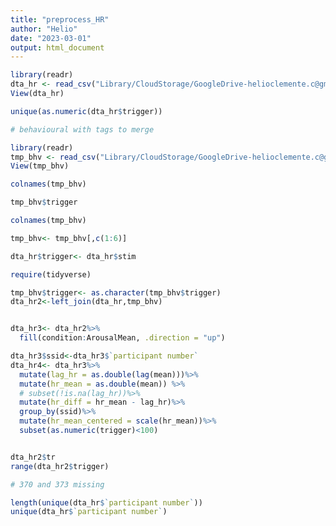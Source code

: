 ```yaml
---
title: "preprocess_HR"
author: "Helio"
date: "2023-03-01"
output: html_document
---
```


```r
library(readr)
dta_hr <- read_csv("Library/CloudStorage/GoogleDrive-helioclemente.c@gmail.com/My Drive/Papers 2022/InteroceptionStudy/InteroStudy2020/analysis/DataAnalysisJanuary2020/DataAnalysisJan2020/2022_2023_Analyses/Data/heartrate.csv")
View(dta_hr)

unique(as.numeric(dta_hr$trigger))

# behavioural with tags to merge

library(readr)
tmp_bhv <- read_csv("Library/CloudStorage/GoogleDrive-helioclemente.c@gmail.com/My Drive/Papers 2022/InteroceptionStudy/InteroStudy2020/Data Collection 2019- 2020/2022/iaps/BEHAVIOURAL/376_2022_Dec_06_1327_01.csv")
View(tmp_bhv)

colnames(tmp_bhv)

tmp_bhv$trigger

colnames(tmp_bhv)

tmp_bhv<- tmp_bhv[,c(1:6)]

dta_hr$trigger<- dta_hr$stim

require(tidyverse)

tmp_bhv$trigger<- as.character(tmp_bhv$trigger)
dta_hr2<-left_join(dta_hr,tmp_bhv)


dta_hr3<- dta_hr2%>%
  fill(condition:ArousalMean, .direction = "up")

dta_hr3$ssid<-dta_hr3$`participant number`
dta_hr4<- dta_hr3%>%
  mutate(lag_hr = as.double(lag(mean)))%>%
  mutate(hr_mean = as.double(mean)) %>%
  # subset(!is.na(lag_hr))%>%
  mutate(hr_diff = hr_mean - lag_hr)%>%
  group_by(ssid)%>%
  mutate(hr_mean_centered = scale(hr_mean))%>%
  subset(as.numeric(trigger)<100)


dta_hr2$tr
range(dta_hr2$trigger)

# 370 and 373 missing

length(unique(dta_hr$`participant number`))
unique(dta_hr$`participant number`)


```